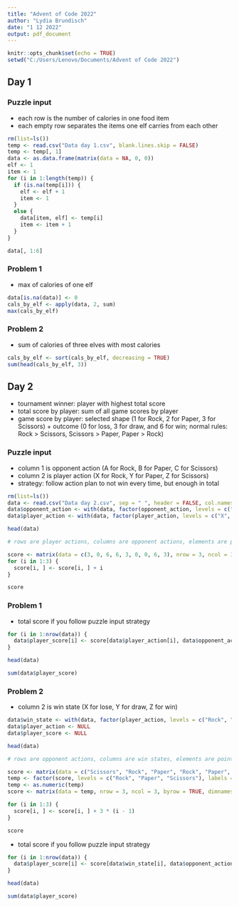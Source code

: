 ---
title: "Advent of Code 2022"
author: "Lydia Brundisch"
date: "1 12 2022"
output: pdf_document
---

```{r setup, include=FALSE}
knitr::opts_chunk$set(echo = TRUE)
setwd("C:/Users/Lenovo/Documents/Advent of Code 2022")
```

## Day 1

### Puzzle input

- each row is the number of calories in one food item
- each empty row separates the items one elf carries from each other

```{r data prep 1}
rm(list=ls())
temp <- read.csv("Data day 1.csv", blank.lines.skip = FALSE)
temp <- temp[, 1]
data <- as.data.frame(matrix(data = NA, 0, 0))
elf <- 1
item <- 1
for (i in 1:length(temp)) {
  if (is.na(temp[i])) {
    elf <- elf + 1
    item <- 1
  }
  else {
    data[item, elf] <- temp[i]
    item <- item + 1
  }
}

data[, 1:6]
```

### Problem 1

- max of calories of one elf

```{r solution 1.1}
data[is.na(data)] <- 0
cals_by_elf <- apply(data, 2, sum)
max(cals_by_elf)
```
### Problem 2

- sum of calories of three elves with most calories

```{r solution 1.2}
cals_by_elf <- sort(cals_by_elf, decreasing = TRUE)
sum(head(cals_by_elf, 3))
```

## Day 2

- tournament winner: player with highest total score
- total score by player: sum of all game scores by player
- game score by player: selected shape (1 for Rock, 2 for Paper, 3 for Scissors) + outcome (0 for loss, 3 for draw, and 6 for win; normal rules: Rock > Scissors, Scissors > Paper, Paper > Rock)

### Puzzle input

- column 1 is opponent action (A for Rock, B for Paper, C for Scissors)
- column 2 is player action (X for Rock, Y for Paper, Z for Scissors)
- strategy: follow action plan to not win every time, but enough in total

```{r data prep 2.1}
rm(list=ls())
data <- read.csv("Data day 2.csv", sep = " ", header = FALSE, col.names = c("opponent_action", "player_action"))
data$opponent_action <- with(data, factor(opponent_action, levels = c("A", "B", "C"), labels = c("Rock", "Paper", "Scissors")))
data$player_action <- with(data, factor(player_action, levels = c("X", "Y", "Z"), labels = c("Rock", "Paper", "Scissors")))

head(data)

# rows are player actions, columns are opponent actions, elements are points for player

score <- matrix(data = c(3, 0, 6, 6, 3, 0, 0, 6, 3), nrow = 3, ncol = 3, byrow = TRUE, dimnames = list(c("Rock", "Paper", "Scissors"), c("Rock", "Paper", "Scissors")))
for (i in 1:3) {
  score[i, ] <- score[i, ] + i
}

score
```

### Problem 1

- total score if you follow puzzle input strategy

```{r}
for (i in 1:nrow(data)) { 
  data$player_score[i] <- score[data$player_action[i], data$opponent_action[i]] 
}

head(data)

sum(data$player_score)
```

### Problem 2

- column 2 is win state (X for lose, Y for draw, Z for win)

```{r data prep 2.2}
data$win_state <- with(data, factor(player_action, levels = c("Rock", "Paper", "Scissors"), labels = c("lose", "draw", "win")))
data$player_action <- NULL
data$player_score <- NULL

head(data)

# rows are opponent actions, columns are win states, elements are points for player

score <- matrix(data = c("Scissors", "Rock", "Paper", "Rock", "Paper", "Scissors", "Paper", "Scissors", "Rock"), nrow = 3, ncol = 3, dimnames = list(c("lose", "draw", "win"), c("Rock", "Paper", "Scissors")))
temp <- factor(score, levels = c("Rock", "Paper", "Scissors"), labels = c("1", "2", "3"))
temp <- as.numeric(temp)
score <- matrix(data = temp, nrow = 3, ncol = 3, byrow = TRUE, dimnames = list(c("lose", "draw", "win"), c("Rock", "Paper", "Scissors")))

for (i in 1:3) {
  score[i, ] <- score[i, ] + 3 * (i - 1)
}

score
```

- total score if you follow puzzle input strategy

```{r}
for (i in 1:nrow(data)) { 
  data$player_score[i] <- score[data$win_state[i], data$opponent_action[i]] 
}

head(data)

sum(data$player_score)
```
